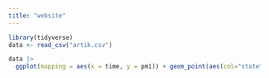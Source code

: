 ```yaml
---
title: "website"
---
```




```r
library(tidyverse)
data <- read_csv("artik.csv")
```

```r

data |>
  ggplot(mapping = aes(x = time, y = pm1)) + geom_point(aes(col="state", size="popdensity")) + geom_smooth(method="loess", se=F) 
```









